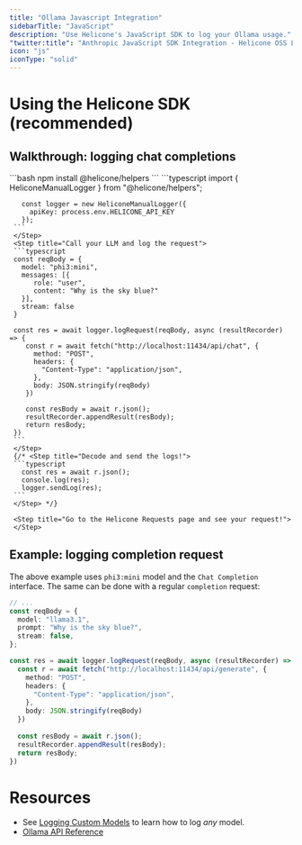```yaml
---
title: "Ollama Javascript Integration"
sidebarTitle: "JavaScript"
description: "Use Helicone's JavaScript SDK to log your Ollama usage."
"twitter:title": "Anthropic JavaScript SDK Integration - Helicone OSS LLM Observability"
icon: "js"
iconType: "solid"
---
```


# Using the Helicone SDK (recommended)

## Walkthrough: logging chat completions

<Steps>
     <Step title="To get started, install the `@helicone/helpers` package">
     ```bash
     npm install @helicone/helpers
     ```
     </Step>
     <Step title="Setup the logger">
     ```typescript
       import { HeliconeManualLogger } from "@helicone/helpers";

       const logger = new HeliconeManualLogger({
         apiKey: process.env.HELICONE_API_KEY
       });
     ```
     </Step>
     <Step title="Call your LLM and log the request">
     ```typescript
     const reqBody = {
       model: "phi3:mini",
       messages: [{
          role: "user",
          content: "Why is the sky blue?"
       }],
       stream: false
     }

     const res = await logger.logRequest(reqBody, async (resultRecorder) => {
        const r = await fetch("http://localhost:11434/api/chat", {
          method: "POST",
          headers: {
            "Content-Type": "application/json",
          },
          body: JSON.stringify(reqBody)
        }) 
        
        const resBody = await r.json();
        resultRecorder.appendResult(resBody);
        return resBody;
     })
     ```
     </Step>
     {/* <Step title="Decode and send the logs!">
     ```typescript
       const res = await r.json();
       console.log(res);
       logger.sendLog(res);
     ```
     </Step> */}

     <Step title="Go to the Helicone Requests page and see your request!">
     </Step>

</Steps>

## Example: logging completion request

The above example uses `phi3:mini` model and the `Chat Completion` interface. The same can be done with a regular `completion` request:

```typescript
// ...
const reqBody = {
  model: "llama3.1",
  prompt: "Why is the sky blue?",
  stream: false,
};

const res = await logger.logRequest(reqBody, async (resultRecorder) => {
  const r = await fetch("http://localhost:11434/api/generate", {
    method: "POST",
    headers: {
      "Content-Type": "application/json",
    },
    body: JSON.stringify(reqBody)
  }) 
  
  const resBody = await r.json();
  resultRecorder.appendResult(resBody);
  return resBody;
})
```

# Resources

- See [Logging Custom Models](/getting-started/integration-method/custom) to learn how to log _any_ model.
- [Ollama API Reference](https://github.com/ollama/ollama/blob/main/docs/api.md)
